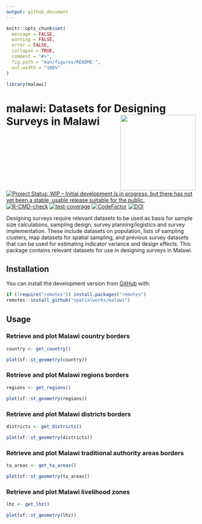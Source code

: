 ```yaml
---
output: github_document
---
```


<!-- README.md is generated from README.Rmd. Please edit that file -->

```r
knitr::opts_chunk$set(
  message = FALSE,
  warning = FALSE,
  error = FALSE,
  collapse = TRUE,
  comment = "#>",
  fig.path = "man/figures/README-",
  out.width = "100%"
)

library(malawi)
```

# malawi: Datasets for Designing Surveys in Malawi <img src="man/figures/logo.svg" width="200px" align="right"/>

<!-- badges: start -->
[![Project Status: WIP – Initial development is in progress, but there has not yet been a stable, usable release suitable for the public.](https://www.repostatus.org/badges/latest/wip.svg)](https://www.repostatus.org/#wip)
[![R-CMD-check](https://github.com/spatialworks/malawi/workflows/R-CMD-check/badge.svg)](https://github.com/spatialworks/malawi/actions)
[![test-coverage](https://github.com/spatialworks/malawi/actions/workflows/test-coverage.yaml/badge.svg)](https://github.com/spatialworks/malawi/actions/workflows/test-coverage.yaml)
[![CodeFactor](https://www.codefactor.io/repository/github/spatialworks/malawi/badge)](https://www.codefactor.io/repository/github/spatialworks/malawi)
[![DOI](https://zenodo.org/badge/445699345.svg)](https://zenodo.org/badge/latestdoi/445699345)
<!-- badges: end -->

Designing surveys require relevant datasets to be used as basis for sample size calculations, sampling design, survey planning/logistics and survey implementation. These include datasets on population, lists of sampling clusters, map datasets for spatial sampling, and previous survey datasets that can be used for estimating indicator variance and design effects. This package contains relevant datasets for use in designing surveys in Malawi.

## Installation

You can install the development version from [GitHub](https://github.com/spatialworks/malawi) with:

```r
if (!require("remotes")) install.packages("remotes")
remotes::install_github("spatialworks/malawi")
```

## Usage

### Retrieve and plot Malawi country borders

```r
country <- get_country()

plot(sf::st_geometry(country))
```


### Retrieve and plot Malawi regions borders

```r
regions <- get_regions()

plot(sf::st_geometry(regions))
```


### Retrieve and plot Malawi districts borders

```r
districts <- get_districts()

plot(sf::st_geometry(districts))
```


### Retrieve and plot Malawi traditional authority areas borders

```r
ta_areas <- get_ta_areas()

plot(sf::st_geometry(ta_areas))
```


### Retrieve and plot Malawi livelihood zones

```r
lhz <- get_lhz()

plot(sf::st_geometry(lhz))
```

